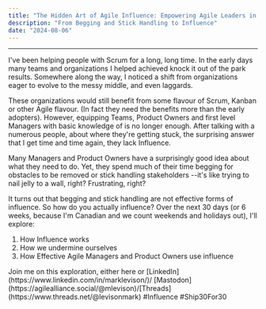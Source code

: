 ```yaml
---
title: "The Hidden Art of Agile Influence: Empowering Agile Leaders in 30 Days"
description: "From Begging and Stick Handling to Influence"
date: "2024-08-06"
---
```



---

I've been helping people with Scrum for a long, long time. In the early days many teams and organizations I helped achieved knock it out of the park results. Somewhere along the way, I noticed a shift from organizations eager to evolve to the messy middle, and even laggards.

These organizations would still benefit from some flavour of Scrum, Kanban or other Agile flavour. (In fact they need the benefits more than the early adopters). However, equipping Teams, Product Owners and first level Managers with basic knowledge of is no longer enough. After talking with a numerous people, about where they're getting stuck, the surprising answer that I get time and time again, they lack Influence.

Many Managers and Product Owners have a surprisingly good idea about what they need to do. Yet, they spend much of their time begging for obstacles to be removed or stick handling stakeholders --it's like trying to nail jelly to a wall, right? Frustrating, right?

It turns out that begging and stick handling are not effective forms of influence. So how do you actually influence? Over the next 30 days (or 6 weeks, because I'm Canadian and we count weekends and holidays out), I'll explore:

1. How Influence works
2. How we undermine ourselves
3. How Effective Agile Managers and Product Owners use influence

<Callout type="info">
  Join me on this exploration, either here or
  [LinkedIn](https://www.linkedin.com/in/marklevison/)/
  [Mastodon](https://agilealliance.social/@mlevison)/[Threads](https://www.threads.net/@levisonmark)
</Callout>
#Influence #Ship30For30
